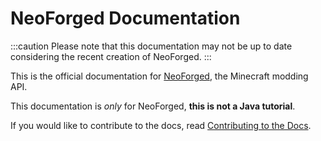 
# NeoForged Documentation

:::caution
Please note that this documentation may not be up to date considering the recent creation of NeoForged.
:::

This is the official documentation for [NeoForged], the Minecraft modding API.

This documentation is _only_ for NeoForged, **this is not a Java tutorial**.

If you would like to contribute to the docs, read [Contributing to the Docs][contributing].

<div class="container">
  <div class="row">
    <div class="col col--6">
      <Card
        title="NeoForged Documentation"
        body="Learn how to create your first mod using NeoForge, and discover the vast APIs it provides."
        link="/docs/current/gettingstarted/index.md"
        linkTitle="Get Started"
      />
    </div>
    <div class="col col--6">
      <Card
        title="NeoGradle Documentation"
        body="NeoGradle is the gradle plugin empowering developers to create mods for NeoForge and develop NeoForge itself."
        link="/neogradle/current/docs/index.md"
        linkTitle="Read More"
      />
    </div>
  </div>
</div>

[NeoForged]: https://neoforged.net
[contributing]: ./contributing

